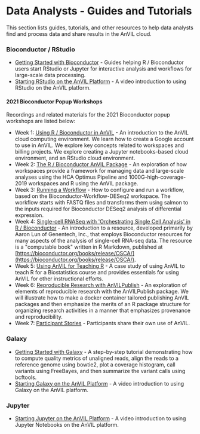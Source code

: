 # Data Analysts - Guides and Tutorials

This section lists guides, tutorials, and other resources to help data analysts find and process data and share results in the AnVIL cloud.

### Bioconductor / RStudio

- [Getting Started with Bioconductor](/learn/interactive-analysis/getting-started-with-bioconductor) - Guides helping R / Bioconductor users start RStudio or Jupyter for interactive analysis and workflows for large-scale data processing.
- [Starting RStudio on the AnVIL Platform](/learn/data-analysts/rstudio-gsg-video) - A video introduction to using RStudio on the AnVIL platform.

#### 2021 Bioconductor Popup Workshops

Recordings and related materials for the 2021 Bioconductor popup workshops are listed below:

- Week 1: [Using R / Bioconductor in AnVIL](/learn/data-analysts/using-r-bioconductor-in-anvil) - An introduction to the AnVIL cloud computing environment. We learn how to create a Google account to use in AnVIL. We explore key concepts related to workspaces and billing projects. We explore creating a Jupyter notebooks-based cloud environment, and an RStudio cloud environment.
- Week 2: [The R / Bioconductor AnVIL Package](/learn/data-analysts/the-r-bioconductor-anvil-package) - An exploration of how workspaces provide a framework for managing data and large-scale analyses using the HCA Optimus Pipeline and 1000G-high-coverage-2019 workspaces and R using the AnVIL package.
- Week 3: [Running a Workflow](/learn/data-analysts/running-a-workflow) - How to configure and run a workflow, based on the Bioconductor-Workflow-DESeq2 workspace. The workflow starts with FASTQ files and transforms them using salmon to the inputs required for Bioconductor DESeq2 analysis of differential expression.
- Week 4: [Single-cell RNASeq with 'Orchestrating Single Cell Analysis' in R / Bioconductor](/learn/data-analysts/single-cell-rnaseq-with-orchestrating-single-cell-analysis-in-r-bioconductor) - An introduction to a resource, developed primarily by Aaron Lun of Genentech, Inc., that employs Bioconductor resources for many aspects of the analysis of single-cell RNA-seq data. The resource is a "computable book" written in R Markdown, published at [https://bioconductor.org/books/release/OSCA/](https://bioconductor.org/books/release/OSCA/).
- Week 5: [Using AnVIL for Teaching R](/learn/data-analysts/using-anvil-for-teaching-r-bioconductor) - A case study of using AnVIL to teach R for a Biostatistics course and provides essentials for using AnVIL for other instructional efforts.
- Week 6: [Reproducible Research with AnVILPublish](/learn/data-analysts/reproducible-research-with-anvilpublish) - An exploration of elements of reproducible research with the AnVILPublish package. We will illustrate how to make a docker container tailored publishing AnVIL packages and then emphasize the merits of an R package structure for organizing research activities in a manner that emphasizes provenance and reproducibility.
- Week 7: [Participant Stories](/learn/data-analysts/participant-stories) - Participants share their own use of AnVIL.

### Galaxy

- [Getting Started with Galaxy](/learn/interactive-analysis/getting-started-with-galaxy) - A step-by-step tutorial demonstrating how to compute quality metrics of unaligned reads, align the reads to a reference genome using bowtie2, plot a coverage histogram, call variants using FreeBayes, and then summarize the variant calls using bcftools.
- [Starting Galaxy on the AnVIL Platform](/learn/data-analysts/galaxy-gsg-video) - A video introduction to using Galaxy on the AnVIL platform.

### Jupyter

- [Starting Jupyter on the AnVIL Platform](/learn/data-analysts/jupyter-gsg-video) - A video introduction to using Jupyter Notebooks on the AnVIL platform.

